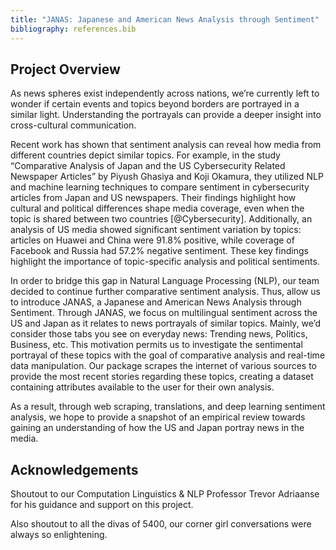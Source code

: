 ```yaml
---
title: "JANAS: Japanese and American News Analysis through Sentiment"
bibliography: references.bib
---
```


## Project Overview

As news spheres exist independently across nations, we’re currently left to wonder if certain events and topics beyond borders are portrayed in a similar light. Understanding the portrayals can provide a deeper insight into cross-cultural communication.

Recent work has shown that sentiment analysis can reveal how media from different countries depict similar topics. For example, in the study “Comparative Analysis of Japan and the US Cybersecurity Related Newspaper Articles” by
Piyush Ghasiya and Koji Okamura, they utilized NLP and machine learning techniques to compare sentiment in cybersecurity articles from Japan and US newspapers. Their findings highlight how cultural and political differences shape media coverage, even when the topic is shared between two countries [@Cybersecurity]. Additionally, an analysis of US media showed significant sentiment variation by topics: articles on Huawei and China were 91.8% positive, while coverage of Facebook and Russia had 57.2% negative sentiment. These key findings highlight the importance of topic-specific analysis and political sentiments.

In order to bridge this gap in Natural Language Processing (NLP), our team decided to continue further comparative sentiment analysis. Thus, allow us to introduce JANAS, a Japanese and American News Analysis through Sentiment. Through JANAS, we focus on multilingual sentiment across the US and Japan as it relates to news portrayals of similar topics. Mainly, we’d consider those tabs you see on everyday news: Trending news, Politics, Business, etc. This motivation permits us to investigate the sentimental portrayal of these topics with the goal of comparative analysis and real-time data manipulation. Our package scrapes the internet of various sources to provide the most recent stories regarding these topics, creating a dataset containing attributes available to the user for their own analysis. 

As a result, through web scraping, translations, and deep learning sentiment analysis, we hope to provide a snapshot of an  empirical review towards gaining an understanding of how the US and Japan portray news in the media. 


## Acknowledgements

Shoutout to our Computation Linguistics & NLP Professor Trevor Adriaanse for his guidance and support on this project. 

Also shoutout to all the divas of 5400, our corner girl conversations were always so enlightening. 








